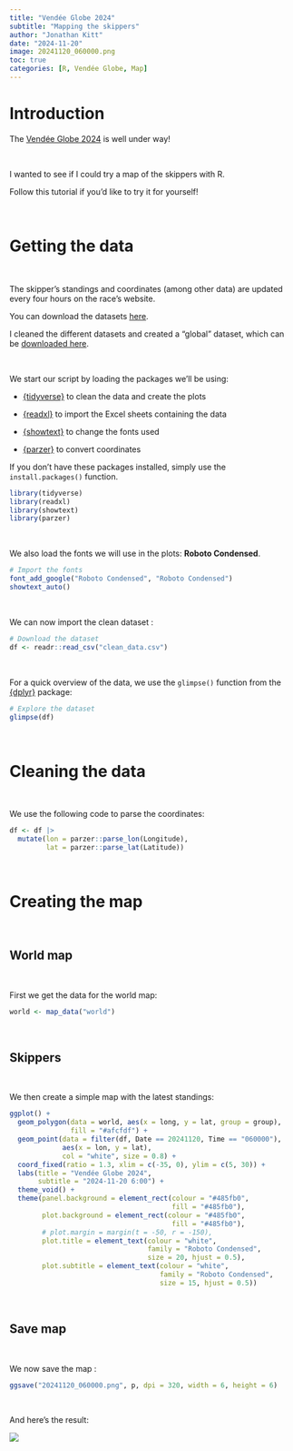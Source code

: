 ```yaml
---
title: "Vendée Globe 2024"
subtitle: "Mapping the skippers"
author: "Jonathan Kitt"
date: "2024-11-20"
image: 20241120_060000.png
toc: true
categories: [R, Vendée Globe, Map]
---
```


# Introduction

The [Vendée Globe 2024](https://www.vendeeglobe.org/) is well under way!

<br>

I wanted to see if I could try a map of the skippers with R.

Follow this tutorial if you'd like to try it for yourself!

<br>

# Getting the data

<br>

The skipper's standings and coordinates (among other data) are updated every four hours on the race's website.

You can download the datasets [here](https://www.vendeeglobe.org/classement).

I cleaned the different datasets and created a "global" dataset, which can be [downloaded here](https://github.com/KittJonathan/VENDEE_GLOBE/blob/main/03-DATA_PROCESSED/clean_data.csv).

<br>

We start our script by loading the packages we'll be using:

-   [{tidyverse}](https://www.tidyverse.org/) to clean the data and create the plots

-   [{readxl}](https://readxl.tidyverse.org/) to import the Excel sheets containing the data

-   [{showtext}](https://github.com/yixuan/showtext) to change the fonts used

-   [{parzer}](https://docs.ropensci.org/parzer/) to convert coordinates

If you don't have these packages installed, simply use the `install.packages()` function.

```r
library(tidyverse)
library(readxl)
library(showtext)
library(parzer)
```

<br>

We also load the fonts we will use in the plots: **Roboto Condensed**.

```r
# Import the fonts
font_add_google("Roboto Condensed", "Roboto Condensed")
showtext_auto()
```

<br>

We can now import the clean dataset :

```r
# Download the dataset
df <- readr::read_csv("clean_data.csv")
```

<br>

For a quick overview of the data, we use the `glimpse()` function from the [{dplyr}](https://dplyr.tidyverse.org/) package:

```r
# Explore the dataset
glimpse(df)
```

<br>

# Cleaning the data

<br>

We use the following code to parse the coordinates:

```r
df <- df |> 
  mutate(lon = parzer::parse_lon(Longitude),
         lat = parzer::parse_lat(Latitude))
```

<br>

# Creating the map

<br>

## World map

<br>

First we get the data for the world map:

```r
world <- map_data("world")
```

<br>

## Skippers

<br>

We then create a simple map with the latest standings:

```r
ggplot() +
  geom_polygon(data = world, aes(x = long, y = lat, group = group),
               fill = "#afcfdf") +
  geom_point(data = filter(df, Date == 20241120, Time == "060000"),
             aes(x = lon, y = lat),
             col = "white", size = 0.8) +
  coord_fixed(ratio = 1.3, xlim = c(-35, 0), ylim = c(5, 30)) +
  labs(title = "Vendée Globe 2024",
       subtitle = "2024-11-20 6:00") +
  theme_void() +
  theme(panel.background = element_rect(colour = "#485fb0",
                                        fill = "#485fb0"),
        plot.background = element_rect(colour = "#485fb0",
                                        fill = "#485fb0"),
        # plot.margin = margin(t = -50, r = -150),
        plot.title = element_text(colour = "white",
                                  family = "Roboto Condensed",
                                  size = 20, hjust = 0.5),
        plot.subtitle = element_text(colour = "white",
                                     family = "Roboto Condensed",
                                     size = 15, hjust = 0.5))
```

<br>

## Save map

<br>

We now save the map :

```r
ggsave("20241120_060000.png", p, dpi = 320, width = 6, height = 6)
```

<br>

And here's the result:

![](20241120_060000.png){fig-align="center"}
